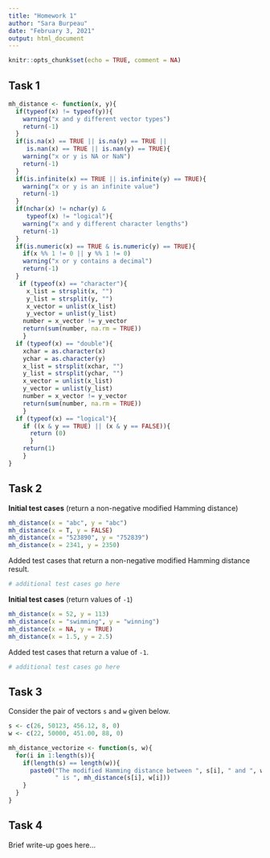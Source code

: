 ```yaml
---
title: "Homework 1"
author: "Sara Burpeau"
date: "February 3, 2021"
output: html_document
---
```


```r
knitr::opts_chunk$set(echo = TRUE, comment = NA)
```

## Task 1

```r
mh_distance <- function(x, y){
  if(typeof(x) != typeof(y)){
    warning("x and y different vector types")
    return(-1)
  }
  if(is.na(x) == TRUE || is.na(y) == TRUE || 
     is.nan(x) == TRUE || is.nan(y) == TRUE){
    warning("x or y is NA or NaN")
    return(-1)
  }
  if(is.infinite(x) == TRUE || is.infinite(y) == TRUE){
    warning("x or y is an infinite value")
    return(-1)
  }
  if(nchar(x) != nchar(y) & 
     typeof(x) != "logical"){
    warning("x and y different character lengths")
    return(-1)
  }
  if(is.numeric(x) == TRUE & is.numeric(y) == TRUE){
    if(x %% 1 != 0 || y %% 1 != 0)
    warning("x or y contains a decimal")
    return(-1)
  }
   if (typeof(x) == "character"){
     x_list = strsplit(x, "")
     y_list = strsplit(y, "")
     x_vector = unlist(x_list)
     y_vector = unlist(y_list)
    number = x_vector != y_vector
    return(sum(number, na.rm = TRUE))
    }
  if (typeof(x) == "double"){
    xchar = as.character(x)
    ychar = as.character(y)
    x_list = strsplit(xchar, "")
    y_list = strsplit(ychar, "")
    x_vector = unlist(x_list)
    y_vector = unlist(y_list)
    number = x_vector != y_vector
    return(sum(number, na.rm = TRUE))
    }
  if (typeof(x) == "logical"){
    if ((x & y == TRUE) || (x & y == FALSE)){
      return (0)
      }
    return(1)
    }
}

```

## Task 2

**Initial test cases** (return a non-negative modified Hamming distance)

```r
mh_distance(x = "abc", y = "abc")
mh_distance(x = T, y = FALSE)
mh_distance(x = "523890", y = "752839")
mh_distance(x = 2341, y = 2350)
```

Added test cases that return a non-negative modified Hamming distance result.

```r
# additional test cases go here
```

**Initial test cases** (return values of `-1`)

```r
mh_distance(x = 52, y = 113)
mh_distance(x = "swimming", y = "winning")
mh_distance(x = NA, y = TRUE)
mh_distance(x = 1.5, y = 2.5)
```

Added test cases that return a value of `-1`.

```r
# additional test cases go here
```


## Task 3

Consider the pair of vectors `s` and `w` given below.

```r
s <- c(26, 50123, 456.12, 8, 0)
w <- c(22, 50000, 451.00, 88, 0)
```

```r
mh_distance_vectorize <- function(s, w){
  for(i in 1:length(s)){
    if(length(s) == length(w)){
      paste0("The modified Hamming distance between ", s[i], " and ", w[i],
             " is ", mh_distance(s[i], w[i]))
    }
  }
}
```


## Task 4

Brief write-up goes here...
